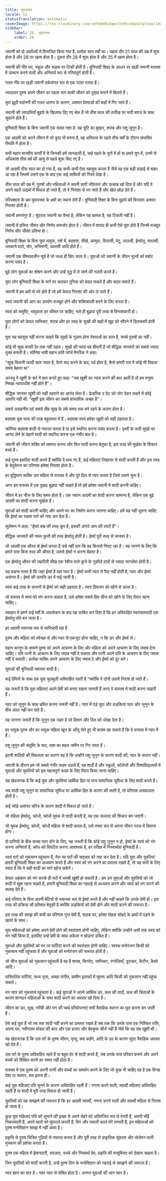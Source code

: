 ```yaml
---
title: युवावस्था
locale: hi
statusTranslation: automatic
coverImage: https://res.cloudinary.com/xmfm6mhw3gwctndtcubgx2rptnae/image/upload/v1740337243/small_cover_educacion_fundamental_a051170f1c.webp
sidebar:
    label: 26. युवावस्था
    order: 26
---
```

जवानी को दो अवधियों में विभाजित किया गया है, प्रत्येक सात वर्षों का। पहला दौर 21 साल की उम्र में शुरू होता है और 28 पर खत्म होता है। दूसरा दौर 28 में शुरू होता है और 35 में खत्म होता है।

जवानी की नींव घर, स्कूल और सड़क पर टिकी होती है। बुनियादी शिक्षा के आधार पर खड़ी जवानी वास्तव में उत्थान करने वाली और अनिवार्य रूप से गरिमापूर्ण होती है।

गलत नींव पर खड़ी जवानी तर्कसंगत रूप से एक गलत रास्ता है।

ज्यादातर पुरुष अपने जीवन का पहला भाग बाकी जीवन को दुखद बनाने में बिताते हैं।

युवा झूठी मर्दानगी की गलत धारणा के कारण, अक्सर वेश्याओं की बाहों में गिर जाते हैं।

जवानी की ज्यादतियाँ बुढ़ापे के खिलाफ दिए गए चेक हैं जो तीस साल की तारीख पर भारी ब्याज के साथ चुकाने होते हैं।

बुनियादी शिक्षा के बिना जवानी एक सतत नशा है: यह त्रुटि का बुखार, शराब और पशु जुनून है।

एक आदमी को अपने जीवन में जो कुछ भी बनना है, वह अस्तित्व के पहले तीस वर्षों के दौरान संभावित स्थिति में होता है।

सभी महान मानवीय कार्यों में से जिनकी हमें जानकारी है, चाहे पहले के युगों में हों या हमारे युग में, उनमें से अधिकांश तीस वर्ष की आयु से पहले शुरू किए गए हैं।

जो आदमी तीस साल का हो गया है, वह कभी-कभी ऐसा महसूस करता है जैसे वह एक बड़ी लड़ाई से बाहर आ रहा है जिसमें उसने एक के बाद एक कई साथियों को गिरते देखा है।

तीस साल की उम्र में, पुरुषों और महिलाओं ने अपनी सारी जीवंतता और उत्साह खो दिया है और यदि वे अपने पहले उद्यमों में विफल हो जाते हैं, तो वे निराशा से भर जाते हैं और खेल छोड़ देते हैं।

परिपक्वता के भ्रम युवावस्था के भ्रमों का स्थान लेते हैं। बुनियादी शिक्षा के बिना बुढ़ापे की विरासत अक्सर निराशा होती है।

जवानी क्षणभंगुर है। सुंदरता जवानी का वैभव है, लेकिन यह भ्रामक है, यह टिकती नहीं है।

जवानी में प्रतिभा जीवंत और निर्णय कमजोर होता है। जीवन में शायद ही कभी ऐसे युवा होते हैं जिनमें मजबूत निर्णय और जीवंत प्रतिभा हो।

बुनियादी शिक्षा के बिना युवा भावुक, नशे में, बदमाश, तीखे, कामुक, विलासी, पेटू, लालची, ईर्ष्यालु, मतलबी, धमकाने वाले, चोर, अभिमानी, आलसी आदि होते हैं।

जवानी एक ग्रीष्मकालीन सूर्य है जो जल्द ही छिप जाता है। युवाओं को जवानी के जीवन मूल्यों को बर्बाद करना पसंद है।

बूढ़े लोग युवाओं का शोषण करने और उन्हें युद्ध में ले जाने की गलती करते हैं।

युवा लोग बुनियादी शिक्षा के मार्ग पर चलकर दुनिया को बदल सकते हैं और बदल सकते हैं।

जवानी में हम भ्रमों से भरे होते हैं जो हमें केवल निराशा की ओर ले जाते हैं।

स्वयं जवानी की आग का उपयोग मजबूत होने और शक्तिशाली बनने के लिए करता है।

स्वयं को संतुष्टि, भावुकता हर कीमत पर चाहिए, भले ही बुढ़ापा पूरी तरह से विनाशकारी हो।

युवा लोगों को केवल व्यभिचार, शराब और हर तरह के सुखों की बाहों में खुद को सौंपने में दिलचस्पी होती है।

युवा यह महसूस नहीं करना चाहते कि सुखों के गुलाम होना वेश्याओं का काम है, सच्चे पुरुषों का नहीं।

कोई भी सुख काफी देर तक नहीं रहता। सुखों की प्यास वह बीमारी है जो बौद्धिक जानवरों को सबसे ज्यादा तुच्छ बनाती है। स्पेनिश भाषी महान कवि जॉर्ज मैनरिक ने कहा:

"सुख कितनी जल्दी चला जाता है,
कैसे याद करने के बाद,
दर्द होता है,
कैसे हमारी राय में
कोई भी पिछला समय बेहतर था"

अरस्तू ने खुशी के बारे में बात करते हुए कहा: "जब खुशी का न्याय करने की बात आती है तो हम मनुष्य निष्पक्ष न्यायाधीश नहीं होते हैं"।

बौद्धिक जानवर खुशी को सही ठहराने का आनंद लेता है। फ्रेडरिक द ग्रेट को जोर देकर कहने में कोई आपत्ति नहीं थी: "खुशी इस जीवन का सबसे वास्तविक अच्छा है"।

सबसे असहनीय दर्द सबसे तीव्र सुख के लंबे समय तक बने रहने के कारण होता है।

बदमाश युवा घास की तरह बहुतायत में हैं। बदमाश स्वयं हमेशा खुशी को सही ठहराता है।

क्रोनिक बदमाश शादी से नफरत करता है या इसे स्थगित करना पसंद करता है। पृथ्वी के सभी सुखों का आनंद लेने के बहाने शादी को स्थगित करना एक गंभीर बात है।

जवानी की जीवन शक्ति को समाप्त करना और फिर शादी करना बेतुका है, इस तरह की मूर्खता के शिकार बच्चे हैं।

कई पुरुष इसलिए शादी करते हैं क्योंकि वे थक गए हैं, कई महिलाएं जिज्ञासा से शादी करती हैं और इस तरह के बेतुकेपन का परिणाम हमेशा निराशा होता है।

हर बुद्धिमान व्यक्ति उस महिला से वास्तव में और पूरे दिल से प्यार करता है जिसे उसने चुना है।

अगर हम वास्तव में एक दुखद बुढ़ापा नहीं चाहते हैं तो हमें हमेशा जवानी में शादी करनी चाहिए।

जीवन में हर चीज के लिए समय होता है। एक जवान आदमी का शादी करना सामान्य है, लेकिन एक बूढ़े आदमी का शादी करना मूर्खता है।

युवाओं को शादी करनी चाहिए और अपने घर का निर्माण करना जानना चाहिए। हमें यह नहीं भूलना चाहिए कि ईर्ष्या का राक्षस घरों को नष्ट कर देता है।

सुलेमान ने कहा: "ईर्ष्या कब्र की तरह क्रूर है; इसकी अंगारे आग की लपटें हैं"।

बौद्धिक जानवरों की नस्ल कुत्तों की तरह ईर्ष्यालु होती है। ईर्ष्या पूरी तरह से जानवर है।

जो आदमी एक औरत से ईर्ष्या करता है उसे नहीं पता कि वह किससे निपट रहा है। यह जानने के लिए कि हमारे पास किस तरह की औरत है, उससे ईर्ष्या न करना बेहतर है।

एक ईर्ष्यालु औरत की जहरीली चीख एक रेबीज वाले कुत्ते के नुकीले दांतों से ज्यादा जानलेवा होती है।

यह कहना गलत है कि जहां ईर्ष्या है वहां प्यार है। ईर्ष्या कभी प्यार से पैदा नहीं होती है, प्यार और ईर्ष्या असंगत हैं। ईर्ष्या की उत्पत्ति डर में पाई जाती है।

स्वयं कई तरह के कारणों से ईर्ष्या को सही ठहराता है। स्वयं प्रियजन को खोने से डरता है।

जो वास्तव में स्वयं को भंग करना चाहता है, उसे हमेशा सबसे प्रिय चीज को खोने के लिए तैयार रहना चाहिए।

व्यवहार में हमने कई वर्षों के अवलोकन के बाद यह साबित कर दिया है कि हर अविवाहित स्वतंत्रतावादी एक ईर्ष्यालु पति बन जाता है।

हर आदमी भयानक रूप से व्यभिचारी रहा है

पुरुष और महिला को स्वेच्छा से और प्यार से एकजुट होना चाहिए, न कि डर और ईर्ष्या से।

महान कानून के सामने पुरुष को अपने आचरण के लिए और महिला को अपने आचरण के लिए जवाब देना चाहिए। पति पत्नी के आचरण के लिए जवाब नहीं दे सकता और पत्नी अपने पति के आचरण के लिए जवाब नहीं दे सकती। प्रत्येक व्यक्ति अपने आचरण के लिए जवाब दे और ईर्ष्या को दूर करे।

युवाओं की बुनियादी समस्या शादी है।

कई प्रेमियों के साथ एक युवा चुलबुली अविवाहित रहती है "क्योंकि वे दोनों उससे निराश हो जाते हैं।

यह जरूरी है कि युवा महिलाएं अपने प्रेमी को बनाए रखना जानती हैं अगर वे वास्तव में शादी करना चाहती हैं।

प्यार को जुनून के साथ भ्रमित करना जरूरी नहीं है। प्यार में पड़े युवा और लड़कियां प्यार और जुनून के बीच अंतर नहीं कर पाते हैं।

यह जानना जरूरी है कि जुनून एक जहर है जो दिमाग और दिल को धोखा देता है।

हर भावुक पुरुष और हर भावुक महिला खून के आँसू रोते हुए भी कसम खा सकते हैं कि वे वास्तव में प्यार में हैं।

पशु जुनून की संतुष्टि के बाद, ताश का महल जमीन पर गिर जाता है।

इतनी शादियों की विफलता का कारण यह है कि उन्होंने पशु जुनून के कारण शादी की, प्यार के कारण नहीं।

जवानी के दौरान हम जो सबसे गंभीर कदम उठाते हैं, वह शादी है और स्कूलों, कॉलेजों और विश्वविद्यालयों में युवाओं और युवतियों को इस महत्वपूर्ण कदम के लिए तैयार किया जाना चाहिए।

यह खेदजनक है कि कई युवा और युवतियां आर्थिक हित या मात्र सामाजिक सुविधा के लिए शादी करते हैं।

जब शादी पशु जुनून या सामाजिक सुविधा या आर्थिक हित के कारण की जाती है, तो परिणाम असफलता होती है।

कई जोड़े असंगत चरित्र के कारण शादी में विफल हो जाते हैं।

जो महिला ईर्ष्यालु, क्रोधी, क्रोधी युवक से शादी करती है, वह एक जल्लाद की शिकार बन जाएगी।

जो युवक ईर्ष्यालु, क्रोधी, क्रोधी महिला से शादी करता है, उसे स्पष्ट रूप से अपना जीवन नरक में बिताना होगा।

दो प्राणियों के बीच सच्चा प्यार होने के लिए, यह जरूरी है कि कोई पशु जुनून न हो, ईर्ष्या के स्वयं को भंग करना अनिवार्य है, क्रोध को विघटित करना आवश्यक है, हर परीक्षा में निस्वार्थता बुनियादी है।

स्वयं घरों को नुकसान पहुंचाता है, मेरा स्व घरों की सद्भाव को नष्ट कर देता है। यदि युवा और युवतियां हमारी बुनियादी शिक्षा का अध्ययन करते हैं और स्वयं को भंग करने का प्रस्ताव रखते हैं, तो यह सभी के लिए स्पष्ट है कि वे सही शादी का मार्ग खोज सकेंगे।

केवल अहंकार को भंग करके ही घरों में सच्ची खुशी हो सकती है। हम उन युवाओं और युवतियों को जो शादी में खुश रहना चाहते हैं, हमारी बुनियादी शिक्षा का गहराई से अध्ययन करने और स्वयं को भंग करने की सलाह देते हैं।

कई परिवार के पिता अपनी बेटियों से भयानक रूप से ईर्ष्या करते हैं और नहीं चाहते कि उनके प्रेमी हों। इस तरह की प्रक्रिया सौ प्रतिशत बेतुकी है क्योंकि लड़कियों को प्रेमी होने और शादी करने की जरूरत है।

इस तरह की समझ की कमी का परिणाम गुप्त प्रेमी हैं, सड़क पर, हमेशा मोहक शोहदे के हाथों में पड़ने के खतरे के साथ।

युवा महिलाओं को हमेशा अपने प्रेमी होने की स्वतंत्रता होनी चाहिए, लेकिन क्योंकि उन्होंने अभी तक स्वयं को भंग नहीं किया है, इसलिए उन्हें प्रेमी के साथ अकेला न छोड़ना उचित है।

युवाओं और युवतियों को घर पर पार्टियां करने की स्वतंत्रता होनी चाहिए। स्वस्थ मनोरंजन किसी को नुकसान नहीं पहुंचाता है और युवाओं को मनोरंजन की जरूरत होती है।

जो चीज युवाओं को नुकसान पहुंचाती है वह है शराब, सिगरेट, व्यभिचार, रंगरेलियाँ, दुराचार, कैंटीन, कैबरे आदि।

पारिवारिक पार्टियां, सभ्य नृत्य, अच्छा संगीत, ग्रामीण इलाकों में घूमना आदि किसी को नुकसान नहीं पहुंचा सकते।

मन प्यार को नुकसान पहुंचाता है। कई युवाओं ने अपने आर्थिक डर, कल की यादों, कल की चिंताओं के कारण शानदार महिलाओं के साथ शादी करने का अवसर खो दिया है।

जीवन का डर, भूख, गरीबी और मन की व्यर्थ परियोजनाएं सभी वैवाहिक स्थगन का मूल कारण बन जाती हैं।

ऐसे कई युवा हैं जो तब तक शादी नहीं करने का प्रस्ताव रखते हैं जब तक कि उनके पास एक निश्चित राशि, अपना घर, नवीनतम मॉडल की कार और एक हजार और बेवकूफ चीजें नहीं हैं जैसे कि वह सब खुशी थी।

यह खेदजनक है कि उस वर्ग के पुरुष जीवन, मृत्यु, क्या कहेंगे, आदि के डर के कारण सुंदर वैवाहिक अवसर खो देते हैं।

उस वर्ग के पुरुष अविवाहित रहते हैं या बहुत देर से शादी करते हैं, जब उनके पास परिवार बनाने और अपने बच्चों को शिक्षित करने का समय नहीं होता है।

वास्तव में एक पुरुष को अपनी पत्नी और बच्चों का समर्थन करने के लिए जो कुछ भी चाहिए वह है एक विनम्र पेशा या व्यापार, बस इतना ही।

कई युवा महिलाएं पति चुनने के कारण अविवाहित रहती हैं। गणना करने वाली, स्वार्थी महिलाएं अविवाहित रहती हैं या शादी में बुरी तरह विफल हो जाती हैं।

युवतियों को यह समझने की जरूरत है कि हर आदमी स्वार्थी, गणना करने वाली और स्वार्थी महिला से निराश हो जाता है।

कुछ युवा महिलाएं पति को लुभाने की इच्छा से अपने चेहरे को अतिरंजित रूप से रंगती हैं, अपनी भौंहें निकलवाती हैं, अपने बालों को घुंघराले करती हैं, विग और नकली काले घेरे लगाती हैं, इन महिलाओं को पुरुष मनोविज्ञान समझ में नहीं आता है।

प्रकृति से पुरुष चित्रित गुड़ियों से नफरत करता है और पूरी तरह से प्राकृतिक सुंदरता और भोलेपन वाली मुस्कान की प्रशंसा करता है।

पुरुष एक महिला में ईमानदारी, सरलता, सच्चे और निस्वार्थ प्रेम, प्रकृति की मासूमियत को देखना चाहता है।

जिन युवतियों को शादी करनी है, उन्हें पुरुष लिंग के मनोविज्ञान को गहराई से समझने की जरूरत है।

प्यार ज्ञान का सार है। प्यार प्यार से पोषित होता है। अनन्त युवाओं की आग प्यार है।

